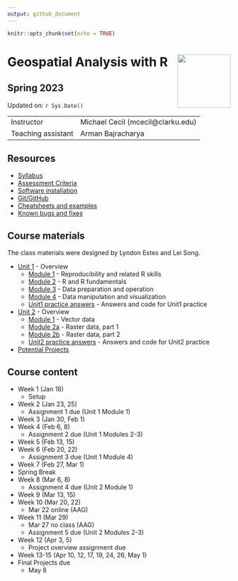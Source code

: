 ```yaml
---
output: github_document
---
```


```r
knitr::opts_chunk$set(echo = TRUE)
```

# Geospatial Analysis with R <img src="https://s28151.pcdn.co/offices/marketing-and-communications/wp-content/blogs.dir/3/files/sites/106/2019/08/CU_Seal_Red_SM_60_75_v4-768x768.png" align="right" width="120" />


## Spring 2023


Updated on: `r Sys.Date()`

<center>
------------------ ------------------------------------------------------
Instructor         Michael Cecil (mcecil@clarku.edu)                  
Teaching assistant Arman Bajracharya
------------------ ------------------------------------------------------
</center>


## Resources
- [Syllabus](syllabus.html)
- [Assessment Criteria](assessment.html)
- [Software installation](software-installation.html)
- [Git/GitHub](git-github.html)
- [Cheatsheets and examples](cheatsheets.html)
- [Known bugs and fixes](bugs-fixes.html)

## Course materials

The class materials were designed by Lyndon Estes and Lei Song. 

- [Unit 1](unit1.html) - Overview
  - [Module 1](unit1-module1.html) - Reproducibility and related R skills
  - [Module 2](unit1-module2.html) - R and R fundamentals
  - [Module 3](unit1-module3.html) - Data preparation and operation
  - [Module 4](unit1-module4.html) - Data manipulation and visualization
  - [Unit1 practice answers](unit1-practice-answers.html) - Answers and code for Unit1 practice

- [Unit 2](unit2.html) - Overview
  - [Module 1](unit2-module1.html) - Vector data
  - [Module 2a](unit2-module2a.html) - Raster data, part 1
  - [Module 2b](unit2-module2b.html) - Raster data, part 2
  - [Unit2 practice answers](unit2-practice-answers.html) - Answers and code for Unit2 practice
  
- [Potential Projects](projects.html)

## Course content

- Week 1 (Jan 18)
  - Setup
- Week 2 (Jan 23, 25)
  - Assignment 1 due (Unit 1 Module 1)
- Week 3 (Jan 30, Feb 1)
- Week 4 (Feb 6, 8)
  - Assignment 2 due (Unit 1 Modules 2-3)
- Week 5 (Feb 13, 15)
- Week 6 (Feb 20, 22)
  - Assignment 3 due (Unit 1 Module 4)
- Week 7 (Feb 27, Mar 1)
- Spring Break
- Week 8 (Mar 6, 8)
  - Assignment 4 due (Unit 2 Module 1)
- Week 9 (Mar 13, 15)
- Week 10 (Mar 20, 22)
  - Mar 22 online (AAG)
- Week 11 (Mar 29)
  - Mar 27 no class (AAG)
  - Assignment 5 due (Unit 2 Modules 2-3)
- Week 12 (Apr 3, 5)
  - Project overview assignment due
- Week 13-15 (Apr 10, 12, 17, 19, 24, 26, May 1)
- Final Projects due
  - May 8

